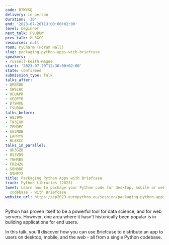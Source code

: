 ```yaml
---
code: B7WYKQ
delivery: in-person
duration: '30'
end: '2023-07-20T13:00:00+02:00'
level: beginner
next_talk: F9UBUW
prev_talk: HL8XCC
resources: null
room: PyCharm (Forum Hall)
slug: packaging-python-apps-with-briefcase
speakers:
- russell-keith-magee
start: '2023-07-20T12:30:00+02:00'
state: confirmed
submission_type: Talk
talks_after:
- QRBSUK
- SWSLHC
- 9CUAPR
- XEQPYB
- DT9HXE
- F9UBUW
talks_before:
- W8J9MF
- TN3EXR
- ZPH9PC
- SG3NQB
- EAPRY9
- HL8XCC
talks_in_parallel:
- UD3GZD
- 8S3VD9
- YNHRBS
- FRZHZG
- S8H88E
- D9HP7Z
title: Packaging Python Apps with Briefcase
track: Python Libraries (2023)
tweet: Learn how to package your Python code for desktop, mobile or web - from a single
  codebase - with Briefcase
website_url: https://ep2023.europython.eu/session/packaging-python-apps-with-briefcase
---
```


Python has proven itself to be a powerful tool for data science, and for web servers. However, one area where it hasn't historically been popular is in building applications for end users.

In this talk, you'll discover how you can use Briefcase to distribute an app to users on desktop, mobile, and the web - all from a single Python codebase.
